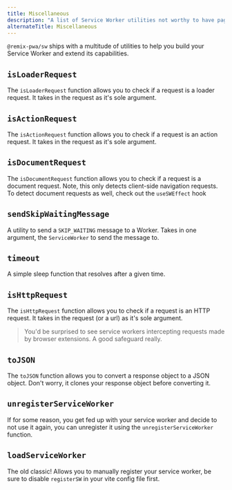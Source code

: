 ```yaml
---
title: Miscellaneous
description: "A list of Service Worker utilities not worthy to have pages of their own."
alternateTitle: Miscellaneous
---
```


`@remix-pwa/sw` ships with a multitude of utilities to help you build your Service Worker and extend its capabilities.

## `isLoaderRequest`

The `isLoaderRequest` function allows you to check if a request is a loader request. It takes in the request as it's sole argument.

## `isActionRequest`

The `isActionRequest` function allows you to check if a request is an action request. It takes in the request as it's sole argument.

## `isDocumentRequest`

The `isDocumentRequest` function allows you to check if a request is a document request. Note, this only detects client-side navigation requests.
To detect document requests as well, check out the `useSWEffect` hook

## `sendSkipWaitingMessage`

A utility to send a `SKIP_WAITING` message to a Worker. Takes in one argument, the `ServiceWorker` to send the message to.

## `timeout`

A simple sleep function that resolves after a given time.

## `isHttpRequest`

The `isHttpRequest` function allows you to check if a request is an HTTP request. It takes in the request (or a url) as it's sole argument.

> You'd be surprised to see service workers intercepting requests made by browser extensions. A good safeguard really.

## `toJSON`

The `toJSON` function allows you to convert a response object to a JSON object. Don't worry, it clones your response object before converting it.

## `unregisterServiceWorker`

If for some reason, you get fed up with your service worker and decide to not use it again, you can unregister it using the `unregisterServiceWorker` function.

## `loadServiceWorker`

The old classic! Allows you to manually register your service worker, be sure to disable `registerSW` in your vite config file first.
